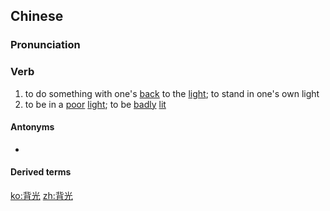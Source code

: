 ==Chinese==
{{zh-forms}}

===Pronunciation===
{{zh-pron
|m=bèiguāng
|c=bui3 gwong1
|cat=v
}}

===Verb===
{{zh-verb}}

# to do something with one's [[back]] to the [[light]]; to stand in one's own light
# to be in a [[poor]] [[light]]; to be [[badly]] [[lit]]

====Antonyms====
* {{zh-l|向光}}

====Derived terms====
{{zh-der|背光性}}

[[ko:背光]]
[[zh:背光]]